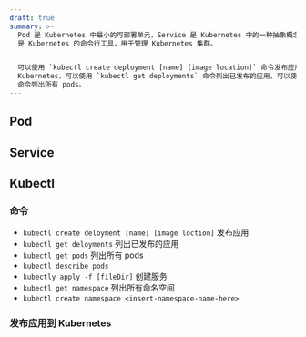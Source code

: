 ```yaml
---
draft: true
summary: >-
  Pod 是 Kubernetes 中最小的可部署单元，Service 是 Kubernetes 中的一种抽象概念，用于将 Pod 暴露给外部。Kubectl
  是 Kubernetes 的命令行工具，用于管理 Kubernetes 集群。


  可以使用 `kubectl create deployment [name] [image location]` 命令发布应用到
  Kubernetes，可以使用 `kubectl get deployments` 命令列出已发布的应用，可以使用 `kubectl get pods`
  命令列出所有 pods。
---
```


## Pod

## Service

## Kubectl

### 命令

- `kubectl create deloyment [name] [image loction]` 发布应用
- `kubectl get deloyments` 列出已发布的应用
- `kubectl get pods` 列出所有 pods
- `kubectl describe pods`
- `kubectly apply -f [fileDir]` 创建服务
- `kubectl get namespace` 列出所有命名空间
- `kubectl create namespace <insert-namespace-name-here>`

### 发布应用到 Kubernetes
